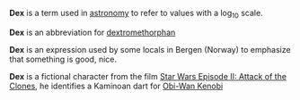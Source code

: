 '''Dex''' is a term used in [[astronomy]] to refer to values with a log<sub>10</sub> scale.

'''Dex''' is an abbreviation for [[dextromethorphan]]

'''Dex''' is an expression used by some locals in Bergen (Norway) to emphasize that something is good, nice.

'''Dex''' is a fictional character from the film [[Star Wars Episode II: Attack of the Clones]], he identifies a Kaminoan dart for [[Obi-Wan Kenobi]]

<!-- please expand this article, including use of mathematical formula &c, rather than deleting it and moving to wiktionary. it really requires an encyclopedic article -->

{{word-stub}}